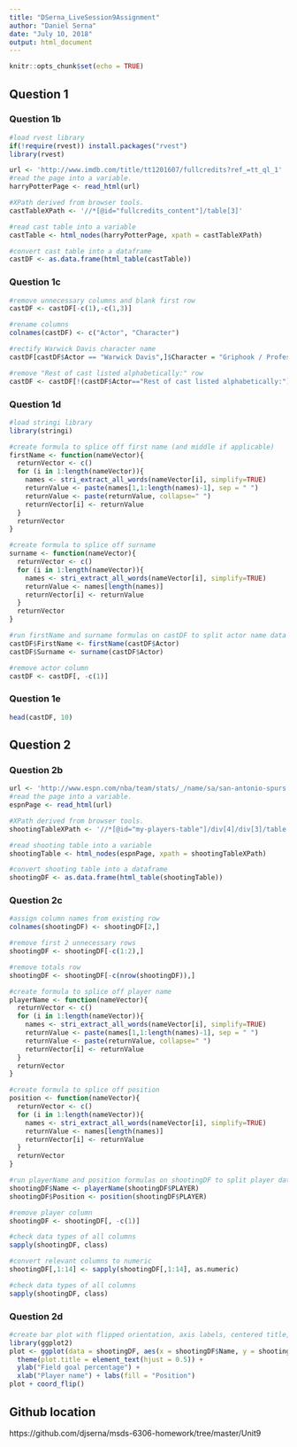 ```yaml
---
title: "DSerna_LiveSession9Assignment"
author: "Daniel Serna"
date: "July 10, 2018"
output: html_document
---
```


```r
knitr::opts_chunk$set(echo = TRUE)
```

## Question 1

### Question 1b

```r
#load rvest library
if(!require(rvest)) install.packages("rvest")
library(rvest)

url <- 'http://www.imdb.com/title/tt1201607/fullcredits?ref_=tt_ql_1'
#read the page into a variable.
harryPotterPage <- read_html(url)

#XPath derived from browser tools.
castTableXPath <- '//*[@id="fullcredits_content"]/table[3]'

#read cast table into a variable
castTable <- html_nodes(harryPotterPage, xpath = castTableXPath)

#convert cast table into a dataframe
castDF <- as.data.frame(html_table(castTable))
```

### Question 1c
```r
#remove unnecessary columns and blank first row
castDF <- castDF[-c(1),-c(1,3)]

#rename columns
colnames(castDF) <- c("Actor", "Character")

#rectify Warwick Davis character name
castDF[castDF$Actor == "Warwick Davis",]$Character = "Griphook / Professor Filius Flitwick"

#remove "Rest of cast listed alphabetically:" row
castDF <- castDF[!(castDF$Actor=="Rest of cast listed alphabetically:"),]
```

### Question 1d
```r
#load stringi library
library(stringi)

#create formula to splice off first name (and middle if applicable)
firstName <- function(nameVector){
  returnVector <- c()
  for (i in 1:length(nameVector)){
    names <- stri_extract_all_words(nameVector[i], simplify=TRUE)
    returnValue <- paste(names[1,1:length(names)-1], sep = " ")
    returnValue <- paste(returnValue, collapse=" ")
    returnVector[i] <- returnValue
  }
  returnVector
}

#create formula to splice off surname
surname <- function(nameVector){
  returnVector <- c()
  for (i in 1:length(nameVector)){
    names <- stri_extract_all_words(nameVector[i], simplify=TRUE)
    returnValue <- names[length(names)]
    returnVector[i] <- returnValue
  }
  returnVector
}

#run firstName and surname formulas on castDF to split actor name data
castDF$FirstName <- firstName(castDF$Actor)
castDF$Surname <- surname(castDF$Actor)

#remove actor column
castDF <- castDF[, -c(1)]
```

### Question 1e
```r
head(castDF, 10)
```

## Question 2

### Question 2b

```r
url <- 'http://www.espn.com/nba/team/stats/_/name/sa/san-antonio-spurs'
#read the page into a variable.
espnPage <- read_html(url)

#XPath derived from browser tools.
shootingTableXPath <- '//*[@id="my-players-table"]/div[4]/div[3]/table'

#read shooting table into a variable
shootingTable <- html_nodes(espnPage, xpath = shootingTableXPath)

#convert shooting table into a dataframe
shootingDF <- as.data.frame(html_table(shootingTable))
```

### Question 2c
```r
#assign column names from existing row
colnames(shootingDF) <- shootingDF[2,]

#remove first 2 unnecessary rows
shootingDF <- shootingDF[-c(1:2),]

#remove totals row
shootingDF <- shootingDF[-c(nrow(shootingDF)),]

#create formula to splice off player name
playerName <- function(nameVector){
  returnVector <- c()
  for (i in 1:length(nameVector)){
    names <- stri_extract_all_words(nameVector[i], simplify=TRUE)
    returnValue <- paste(names[1,1:length(names)-1], sep = " ")
    returnValue <- paste(returnValue, collapse=" ")
    returnVector[i] <- returnValue
  }
  returnVector
}

#create formula to splice off position
position <- function(nameVector){
  returnVector <- c()
  for (i in 1:length(nameVector)){
    names <- stri_extract_all_words(nameVector[i], simplify=TRUE)
    returnValue <- names[length(names)]
    returnVector[i] <- returnValue
  }
  returnVector
}

#run playerName and position formulas on shootingDF to split player data
shootingDF$Name <- playerName(shootingDF$PLAYER)
shootingDF$Position <- position(shootingDF$PLAYER)

#remove player column
shootingDF <- shootingDF[, -c(1)]

#check data types of all columns
sapply(shootingDF, class)

#convert relevant columns to numeric
shootingDF[,1:14] <- sapply(shootingDF[,1:14], as.numeric)

#check data types of all columns
sapply(shootingDF, class)
```

### Question 2d
```r
#create bar plot with flipped orientation, axis labels, centered title, and colored categories
library(ggplot2)
plot <- ggplot(data = shootingDF, aes(x = shootingDF$Name, y = shootingDF$`FG%`, fill = shootingDF$Position)) + geom_bar(stat="identity") + ggtitle("Field goals percentage per game by player") +
  theme(plot.title = element_text(hjust = 0.5)) + 
  ylab("Field goal percentage") + 
  xlab("Player name") + labs(fill = "Position")
plot + coord_flip()
```

## Github location
https://github.com/djserna/msds-6306-homework/tree/master/Unit9